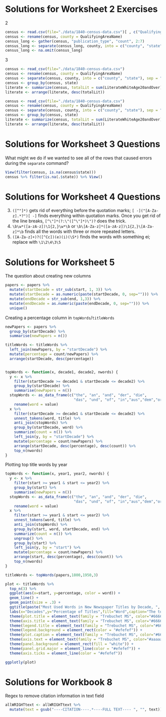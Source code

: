 # Solutions for Worksheet 2 Exercises

2
```r
census <- read.csv(file="./data/1840-census-data.csv")[ , c("QualifyingAreaName", "Newspapers", "Newspapers_Daily", "Newspapers_Weekly", "Newspapers_SemiTriWeekly", "Periodicals", "PrintingOffices")]
census <- rename(census, county = QualifyingAreaName)
census_long <- gather(census, "publication_type", "count", 2:7)
census_long <- separate(census_long, county, into = c("county", "state"), sep = "\\, ")
census_long <- na.omit(census_long)
```

3
```r
census <- read_csv(file="./data/1840-census-data.csv")
census <- rename(census, county = QualifyingAreaName)
census <- separate(census, county, into = c("county", "state"), sep = "\\, ")
census <- group_by(census, state)
literate <- summarize(census, totalLit = sum(LiterateWhiteAge20andOver))
literate <- arrange(literate, desc(totalLit))

census <- read_csv(file="./data/1840-census-data.csv")
census <- rename(census, county = QualifyingAreaName)
census <- separate(census, county, into = c("county", "state"), sep = "\\, ")
census <- group_by(census, state)
literate <- summarize(census, totalLit = sum(LiterateWhiteAge20andOver) / sum(TotalPopulation))
literate <- arrange(literate, desc(totalLit))
```


# Solutions for Worksheet 3 Questions

What might we do if we wanted to see all of the rows that caused errors during the `separate` command? 

```r
View(filter(census, is.na(census$state)))
census %>% filter(is.na(.$state)) %>% View()
```

# Solutions for Worksheet 4 Questions

3. `([^"]*)` gets rid of everything before the quotation marks; `[ -]("[A-Za-z].*?")[ -]` finds everything within quotation marks. Once you get rid of the line breaks, `[^\"]*(?:\"([^\"]*)\")? ` does the trick.
4. `\b\w*([a-zA-z])\1{2,}\w*\b` or `\b\[A-Za-z]*([a-zA-z])\1{2,}\[A-Za-z]*\b` finds all the words with three or more repeated letters. 
5. `([A-Za-z]+)?([^Cc])(e)(i)(\S*)` finds the words with something ei; replace with `\1\2\4\3\5`

# Solutions for Worksheet 5

The question about creating new columns

```r
papers <- papers %>% 
  mutate(startDecade = str_sub(start, 1, 3)) %>%
  mutate(startDecade = as.numeric(paste(startDecade, 0, sep=""))) %>%
  mutate(endDecade = str_sub(end, 1,3)) %>%
  mutate(endDecade = as.numeric(paste(endDecade, 0, sep=""))) %>%
  unique()
```

Creating a percentage column in `topWords`/`titleWords`

```r

newPapers <- papers %>% 
  group_by(startDecade) %>%
  summarise(newPapers = n())

titleWords <- titleWords %>%
  left_join(newPapers, by = "startDecade") %>%
  mutate(percentage = count/newPapers) %>%
  arrange(startDecade, desc(percentage))


topWords <- function(x, decade1, decade2, nwords) {
  y <- x %>% 
    filter(startDecade >= decade1 & startDecade <= decade2) %>%
    group_by(startDecade) %>%
    summarise(newPapers = n())
  stopWords <- as_data_frame(c("the", "an", "and", "der", "die", 
                               "das", "und", "of", "in","aus","dem","or")) %>%
    rename(word = value)
  x %>%
    filter(startDecade >= decade1 & startDecade <= decade2) %>%
    unnest_tokens(word, title) %>%
    anti_join(stopWords) %>%
    group_by(startDecade, word) %>% 
    summarize(count = n()) %>%
    left_join(y, by = "startDecade") %>%
    mutate(percentage = count/newPapers) %>%
    arrange(startDecade, desc(percentage), desc(count)) %>%
    top_n(nwords)
}

```

Plotting top title words by year

```r

topWords <- function(x, year1, year2, nwords) {
  y <- x %>% 
    filter(start >= year1 & start <= year2) %>%
    group_by(start) %>%
    summarise(newPapers = n())
  stopWords <- as_data_frame(c("the", "an", "and", "der", "die", 
                               "das", "und", "of", "in","aus","dem","or")) %>%
    rename(word = value)
  x %>%
    filter(start >= year1 & start <= year2) %>%
    unnest_tokens(word, title) %>%
    anti_join(stopWords) %>%
    group_by(start, word, startDecade, end) %>% 
    summarize(count = n()) %>%
    ungroup() %>%
    group_by(start) %>% 
    left_join(y, by = "start") %>%
    mutate(percentage = count/newPapers) %>%
    arrange(start, desc(percentage), desc(count)) %>%
    top_n(nwords)
}

titleWords <- topWords(papers,1800,1950,3)

plot <- titleWords %>%
  top_n(3) %>% 
  ggplot(aes(x=start, y=percentage, color = word)) +
  geom_line() +
  geom_point(size = .3) +
  ggtitle(paste("Most Used Words in New Newspaper Titles by Decade, ", min(titleWords$start), "-", max(titleWords$start))) +
  labs(x="Decades",y="Percentage of Titles",fill="Word",caption="The top words used in the titles of new newspapers during the nineteenth century by decade") + 
  theme(plot.title = element_text(family = "Trebuchet MS", color="#666666", face="bold", size=18, hjust=0.5)) +
  theme(axis.title = element_text(family = "Trebuchet MS", color="#666666", face="bold", size=14)) + 
  theme(legend.title = element_text(family = "Trebuchet MS", color="#666666", face="bold", size=14)) +
  theme(legend.background = element_rect(color = "#efefef")) +
  theme(plot.caption = element_text(family = "Trebuchet MS", color="#666666", size=10, hjust = 0.5, margin = margin(15, 0, 15, 0))) +
  theme(axis.text = element_text(family = "Trebuchet MS", color="#aaaaaa", face="bold", size=10)) +
  theme(panel.background = element_rect(fill = "white")) +
  theme(panel.grid.major = element_line(color = "#efefef")) +
  theme(axis.ticks = element_line(color = "#efefef"))

ggplotly(plot)

```

# Solutions for Workbook 8

Regex to remove citation information in text field

```r

allWRIGHTtext <- allWRIGHTtext %>%
  mutate(text = gsub("----CITATION----.*----FULL TEXT---- ", "", text))


```
